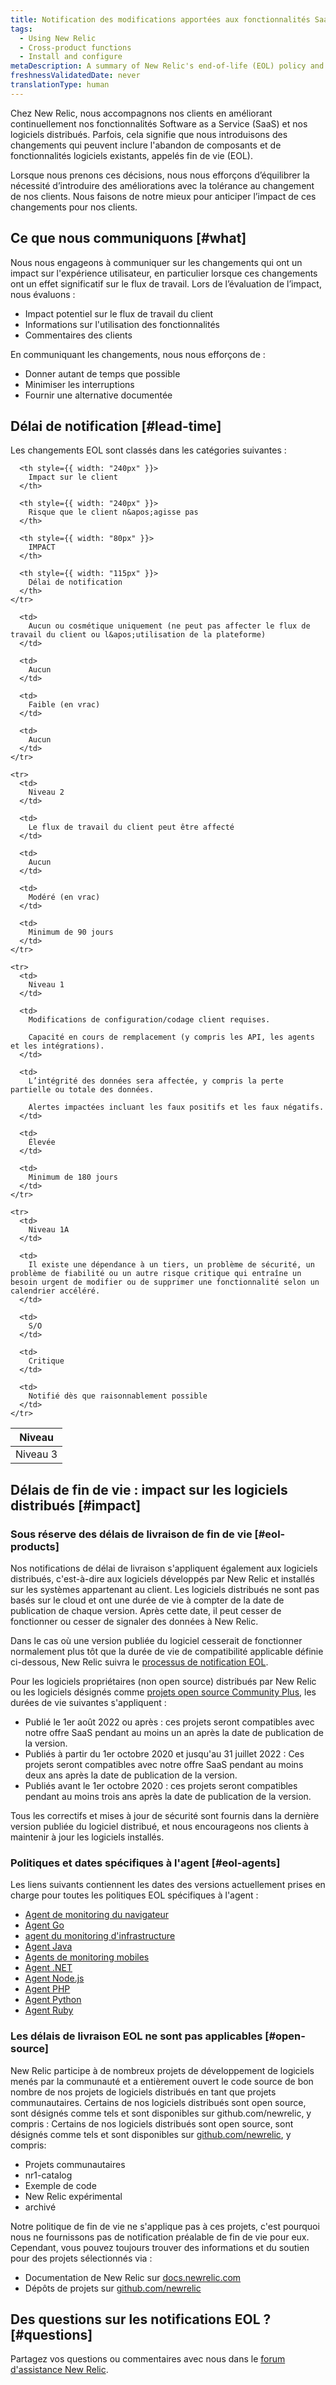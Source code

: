 ```yaml
---
title: Notification des modifications apportées aux fonctionnalités SaaS et aux logiciels distribués de New Relic
tags:
  - Using New Relic
  - Cross-product functions
  - Install and configure
metaDescription: A summary of New Relic's end-of-life (EOL) policy and lead time for notifications based on impact of SaaS features and distributed systems.
freshnessValidatedDate: never
translationType: human
---
```


Chez New Relic, nous accompagnons nos clients en améliorant continuellement nos fonctionnalités Software as a Service (SaaS) et nos logiciels distribués. Parfois, cela signifie que nous introduisons des changements qui peuvent inclure l&apos;abandon de composants et de fonctionnalités logiciels existants, appelés fin de vie (EOL).

Lorsque nous prenons ces décisions, nous nous efforçons d’équilibrer la nécessité d’introduire des améliorations avec la tolérance au changement de nos clients. Nous faisons de notre mieux pour anticiper l’impact de ces changements pour nos clients.

## Ce que nous communiquons [#what]

Nous nous engageons à communiquer sur les changements qui ont un impact sur l&apos;expérience utilisateur, en particulier lorsque ces changements ont un effet significatif sur le flux de travail. Lors de l’évaluation de l’impact, nous évaluons :

* Impact potentiel sur le flux de travail du client
* Informations sur l&apos;utilisation des fonctionnalités
* Commentaires des clients

En communiquant les changements, nous nous efforçons de :

* Donner autant de temps que possible
* Minimiser les interruptions
* Fournir une alternative documentée

## Délai de notification [#lead-time]

Les changements EOL sont classés dans les catégories suivantes :

<table>
  <thead>
    <tr>
      <th style={{ width: "80px" }}>
        Niveau
      </th>

      <th style={{ width: "240px" }}>
        Impact sur le client
      </th>

      <th style={{ width: "240px" }}>
        Risque que le client n&apos;agisse pas
      </th>

      <th style={{ width: "80px" }}>
        IMPACT
      </th>

      <th style={{ width: "115px" }}>
        Délai de notification
      </th>
    </tr>
  </thead>

  <tbody>
    <tr>
      <td>
        Niveau 3
      </td>

      <td>
        Aucun ou cosmétique uniquement (ne peut pas affecter le flux de travail du client ou l&apos;utilisation de la plateforme)
      </td>

      <td>
        Aucun
      </td>

      <td>
        Faible (en vrac)
      </td>

      <td>
        Aucun
      </td>
    </tr>

    <tr>
      <td>
        Niveau 2
      </td>

      <td>
        Le flux de travail du client peut être affecté
      </td>

      <td>
        Aucun
      </td>

      <td>
        Modéré (en vrac)
      </td>

      <td>
        Minimum de 90 jours
      </td>
    </tr>

    <tr>
      <td>
        Niveau 1
      </td>

      <td>
        Modifications de configuration/codage client requises.

        Capacité en cours de remplacement (y compris les API, les agents et les intégrations).
      </td>

      <td>
        L’intégrité des données sera affectée, y compris la perte partielle ou totale des données.

        Alertes impactées incluant les faux positifs et les faux négatifs.
      </td>

      <td>
        Élevée
      </td>

      <td>
        Minimum de 180 jours
      </td>
    </tr>

    <tr>
      <td>
        Niveau 1A
      </td>

      <td>
        Il existe une dépendance à un tiers, un problème de sécurité, un problème de fiabilité ou un autre risque critique qui entraîne un besoin urgent de modifier ou de supprimer une fonctionnalité selon un calendrier accéléré.
      </td>

      <td>
        S/O
      </td>

      <td>
        Critique
      </td>

      <td>
        Notifié dès que raisonnablement possible
      </td>
    </tr>
  </tbody>
</table>

## Délais de fin de vie : impact sur les logiciels distribués [#impact]

### Sous réserve des délais de livraison de fin de vie [#eol-products]

Nos notifications de délai de livraison s&apos;appliquent également aux logiciels distribués, c&apos;est-à-dire aux logiciels développés par New Relic et installés sur les systèmes appartenant au client. Les logiciels distribués ne sont pas basés sur le cloud et ont une durée de vie à compter de la date de publication de chaque version. Après cette date, il peut cesser de fonctionner ou cesser de signaler des données à New Relic.

Dans le cas où une version publiée du logiciel cesserait de fonctionner normalement plus tôt que la durée de vie de compatibilité applicable définie ci-dessous, New Relic suivra le [processus de notification EOL](#lead-time).

Pour les logiciels propriétaires (non open source) distribués par New Relic ou les logiciels désignés comme [projets open source Community Plus](/docs/licenses/license-information/general-usage-licenses/global-technical-support-offerings/#open-source-projects), les durées de vie suivantes s&apos;appliquent :

* Publié le 1er août 2022 ou après : ces projets seront compatibles avec notre offre SaaS pendant au moins un an après la date de publication de la version.
* Publiés à partir du 1er octobre 2020 et jusqu&apos;au 31 juillet 2022 : Ces projets seront compatibles avec notre offre SaaS pendant au moins deux ans après la date de publication de la version.
* Publiés avant le 1er octobre 2020 : ces projets seront compatibles pendant au moins trois ans après la date de publication de la version.

Tous les correctifs et mises à jour de sécurité sont fournis dans la dernière version publiée du logiciel distribué, et nous encourageons nos clients à maintenir à jour les logiciels installés.

### Politiques et dates spécifiques à l&apos;agent [#eol-agents]

Les liens suivants contiennent les dates des versions actuellement prises en charge pour toutes les politiques EOL spécifiques à l&apos;agent :

* [Agent de monitoring du navigateur](/docs/browser/browser-monitoring/getting-started/browser-agent-eol-policy)
* [Agent Go](/docs/apm/agents/go-agent/get-started/go-agent-eol-policy)
* [agent du monitoring d&apos;infrastructure](/docs/infrastructure/infrastructure-monitoring/get-started/infrastructure-agent-eol-policy)
* [Agent Java](/docs/apm/agents/java-agent/getting-started/java-agent-eol-policy)
* [Agents de monitoring mobiles](/docs/mobile-monitoring/new-relic-mobile/get-started/mobile-agents-eol-policy)
* [Agent .NET](/docs/apm/agents/net-agent/getting-started/net-agent-eol-policy)
* [Agent Node.js](/docs/apm/agents/nodejs-agent/getting-started/nodejs-agent-eol-policy)
* [Agent PHP](/docs/apm/agents/php-agent/getting-started/php-agent-eol-policy)
* [Agent Python](/docs/apm/agents/python-agent/getting-started/python-agent-eol-policy)
* [Agent Ruby](/docs/apm/agents/ruby-agent/getting-started/ruby-agent-eol-policy)

### Les délais de livraison EOL ne sont pas applicables [#open-source]

New Relic participe à de nombreux projets de développement de logiciels menés par la communauté et a entièrement ouvert le code source de bon nombre de nos projets de logiciels distribués en tant que projets communautaires. Certains de nos logiciels distribués sont open source, sont désignés comme tels et sont disponibles sur github.com/newrelic, y compris : Certains de nos logiciels distribués sont open source, sont désignés comme tels et sont disponibles sur [github.com/newrelic](https://github.com/newrelic), y compris:

* Projets communautaires
* nr1-catalog
* Exemple de code
* New Relic expérimental
* archivé

Notre politique de fin de vie ne s&apos;applique pas à ces projets, c&apos;est pourquoi nous ne fournissons pas de notification préalable de fin de vie pour eux. Cependant, vous pouvez toujours trouver des informations et du soutien pour des projets sélectionnés via :

* Documentation de New Relic sur [docs.newrelic.com](https://docs.newrelic.com)
* Dépôts de projets sur [github.com/newrelic](https://github.com/newrelic)

## Des questions sur les notifications EOL ? [#questions]

Partagez vos questions ou commentaires avec nous dans le [forum d&apos;assistance New Relic](https://discuss.newrelic.com/c/conversation-hub/product-updates/478).